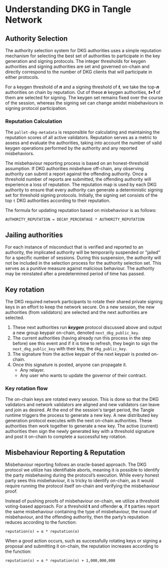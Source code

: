
# Understanding DKG in Tangle Network



## Authority Selection

The authority selection system for DKG authorities uses a simple reputation mechanism for selecting the best set
of authorities to participate in the key generation and signing protocols. The integer thresholds for keygen authorities
and signing authorities are set and governed on-chain and directly correspond to the number of DKG clients that will
participate in either protocols.

For a keygen threshold of **_n_** and a signing threshold of **_t_**, we take the top-**_n_** authorities on chain by
reputation. Out of these **_n_** keygen authorities, **_t+1_** of them are selected for signing. The keygen set remains
fixed over the course of the session, whereas the signing set can change amidst misbehaviours in signing protocol participation.

### Reputation Calculation

The `pallet-dkg-metadata` is responsible for calculating and maintaining the reputation scores of all active validators. Reputation serves as a metric to assess and evaluate the authorities, taking into account the number of valid keygen operations performed by the authority and any reported misbehaviors.

The misbehaviour reporting process is based on an honest-threshold assumption. If DKG authorities misbehave off-chain, any observing authority can submit a report against the offending authority. Once a threshold number of reports are submitted, the offending authority will experience a loss of reputation. The reputation map is used by each DKG authority to ensure that every authority can generate a deterministic signing set for threshold signing protocols. Initially, the signing set consists of the top `t` DKG authorities according to their reputation.

The formula for updating reputation based on misbehaviour is as follows:

```
AUTHORITY_REPUTATION = DECAY_PERCENTAGE * AUTHORITY_REPUTATION
```

## Jailing authorities

For each instance of misconduct that is verified and reported to an authority, the implicated authority will be temporarily suspended or "jailed" for a specific number of sessions. During this suspension, the authority will not be included in the selection process for the authority selection set. This serves as a punitive measure against malicious behaviour. The authority may be reinstated after a predetermined period of time has passed.

<DKGReputationImages />


## Key rotation

The DKG required network participants to rotate their shared private signing keys in an effort to keep the
network secure. On a new session, the new authorities (from validators) are selected and the
next authorities are selected.

1. These next authorities run **_keygen_** protocol discussed above and output a new group keypair on-chain,
   denoted `next_dkg_public_key`.
2. The current authorities (having already run this process in the step before) see this event and if it is time
   to refresh, they begin to sign the `next_dkg_public_key` with their key, the `dkg_public_key`.
3. The signature from the active keypair of the next keypair is posted on-chain.
4. Once this signature is posted, anyone can propagate it.
   - Any relayer.
   - Any user who wants to update the governor of their contract.

### Key rotation flow

The on-chain keys are rotated every session. This is done so that the DKG validators and network validators are
aligned and new validators can leave and join as desired. At the end of the session's target period, the Tangle
runtime triggers the process to generate a new key. A new distributed key generation protocol executes with the
next on-chain authorities. These authorities then work together to generate a new key. The active (current) authorities
then sign the newly generated key with a threshold signature and post it on-chain to complete a successful key rotation.

<DKGRotationImages />



## Misbehaviour Reporting & Reputation

Misbehaviour reporting follows an oracle-based approach. The DKG protocol we utilize has identifiable aborts, meaning it is possible to identify the party misbehaving during the protocol’s execution. While every honest party sees this misbehaviour, it is tricky to identify on-chain, as it would require running the protocol itself on-chain and verifying the misbehaviour proof.

Instead of pushing proofs of misbehaviour on-chain, we utilize a threshold voting-based approach. For a threshold **t** and offender **o**, if **t** parties report the same misbehaviour containing the type of misbehaviour, the round of misbehaviour, and the offending authority, then the party’s reputation reduces according to the function:

```
reputation(o) = α * reputation(o)
```

When a good action occurs, such as successfully rotating keys or signing a proposal and submitting it on-chain, the reputation increases according to the function:

```
reputation(o) = α * reputation(o) + 1,000,000,000
```

